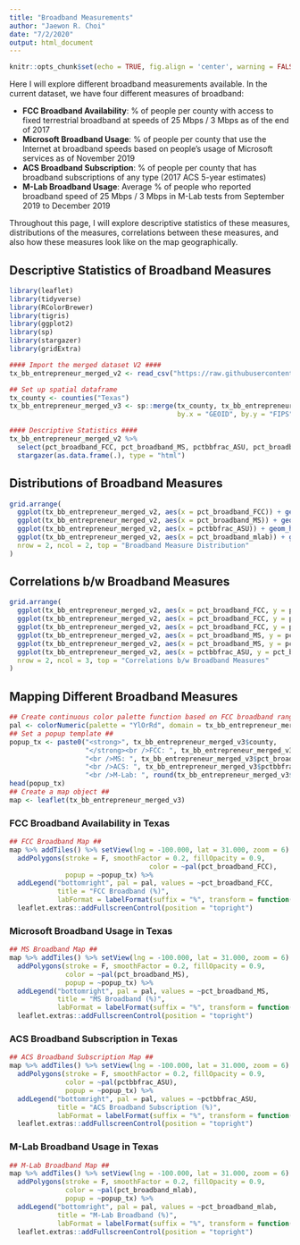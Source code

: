 ```yaml
---
title: "Broadband Measurements"
author: "Jaewon R. Choi"
date: "7/2/2020"
output: html_document
---
```


```r
knitr::opts_chunk$set(echo = TRUE, fig.align = 'center', warning = FALSE)
```

Here I will explore different broadband measurements available. In the current dataset, we have four different measures of broadband:

* **FCC Broadband Availability**: % of people per county with access to fixed terrestrial broadband at speeds of 25 Mbps / 3 Mbps as of the end of 2017
* **Microsoft Broadband Usage**: % of people per county that use the Internet at broadband speeds based on people's usage of Microsoft services as of November 2019
* **ACS Broadband Subscription**: % of people per county that has broadband subscriptions of any type (2017 ACS 5-year estimates)
* **M-Lab Broadband Usage**: Average % of people who reported broadband speed of 25 Mbps / 3 Mbps in M-Lab tests from September 2019 to December 2019

Throughout this page, I will explore descriptive statistics of these measures, distributions of the measures, correlations between these measures, and also how these measures look like on the map geographically.

## Descriptive Statistics of Broadband Measures

```r
library(leaflet)
library(tidyverse)
library(RColorBrewer)
library(tigris)
library(ggplot2)
library(sp)
library(stargazer)
library(gridExtra)

#### Import the merged dataset V2 ####
tx_bb_entrepreneur_merged_v2 <- read_csv("https://raw.githubusercontent.com/jwroycechoi/broadband-entrepreneurship/master/Datasets/Broadband-Entrepreneurship-TX-merged_v2.csv")

## Set up spatial dataframe
tx_county <- counties("Texas")
tx_bb_entrepreneur_merged_v3 <- sp::merge(tx_county, tx_bb_entrepreneur_merged_v2,
                                          by.x = "GEOID", by.y = "FIPS")
```

```r
#### Descriptive Statistics ####
tx_bb_entrepreneur_merged_v2 %>% 
  select(pct_broadband_FCC, pct_broadband_MS, pctbbfrac_ASU, pct_broadband_mlab) %>% 
  stargazer(as.data.frame(.), type = "html")
```

## Distributions of Broadband Measures

```r
grid.arrange(
  ggplot(tx_bb_entrepreneur_merged_v2, aes(x = pct_broadband_FCC)) + geom_histogram() + theme_minimal() + xlab("FCC Broadband"),
  ggplot(tx_bb_entrepreneur_merged_v2, aes(x = pct_broadband_MS)) + geom_histogram() + theme_minimal() + xlab("MS Broadband"),
  ggplot(tx_bb_entrepreneur_merged_v2, aes(x = pctbbfrac_ASU)) + geom_histogram() + theme_minimal() + xlab("ACS Broadband Subscription"),
  ggplot(tx_bb_entrepreneur_merged_v2, aes(x = pct_broadband_mlab)) + geom_histogram() + theme_minimal() + xlab("M-Lab Broadband"),
  nrow = 2, ncol = 2, top = "Broadband Measure Distribution"
)
```

## Correlations b/w Broadband Measures

```r
grid.arrange(
  ggplot(tx_bb_entrepreneur_merged_v2, aes(x = pct_broadband_FCC, y = pct_broadband_MS)) + geom_point() + geom_smooth(method = "lm") + theme_minimal() + ylab("Microsoft Broadband") + xlab("FCC Broadband"),
  ggplot(tx_bb_entrepreneur_merged_v2, aes(x = pct_broadband_FCC, y = pctbbfrac_ASU)) + geom_point() + geom_smooth(method = "lm") + ylab("ACS BB Subscription") + xlab("FCC Broadband") + theme_minimal(),
  ggplot(tx_bb_entrepreneur_merged_v2, aes(x = pct_broadband_FCC, y = pct_broadband_mlab)) + geom_point() + geom_smooth(method = "lm") + theme_minimal() + ylab("M-Lab Broadband") + xlab("FCC Broadband"),
  ggplot(tx_bb_entrepreneur_merged_v2, aes(x = pct_broadband_MS, y = pct_broadband_mlab)) + geom_point() + geom_smooth(method = "lm") + theme_minimal() + ylab("M-Lab Broadband") + xlab("Microsoft Broadband"),
  ggplot(tx_bb_entrepreneur_merged_v2, aes(x = pct_broadband_MS, y = pctbbfrac_ASU)) + geom_point() + geom_smooth(method = "lm") + ylab("ACS BB Subscription") + xlab("Microsoft Broadband") + theme_minimal(),
  ggplot(tx_bb_entrepreneur_merged_v2, aes(x = pctbbfrac_ASU, y = pct_broadband_mlab)) + geom_point() + geom_smooth(method = "lm") + theme_minimal() + ylab("M-Lab Broadband") + xlab("ACS BB Subscription"),
  nrow = 2, ncol = 3, top = "Correlations b/w Broadband Measures"
)
```

## Mapping Different Broadband Measures

```r
## Create continuous color palette function based on FCC broadband range (0~1) ##
pal <- colorNumeric(palette = "YlOrRd", domain = tx_bb_entrepreneur_merged_v2$pct_broadband_FCC)
## Set a popup template ##
popup_tx <- paste0("<strong>", tx_bb_entrepreneur_merged_v3$county,
                   "</strong><br />FCC: ", tx_bb_entrepreneur_merged_v3$pct_broadband_FCC*100, "%",
                   "<br />MS: ", tx_bb_entrepreneur_merged_v3$pct_broadband_MS*100, "%",
                   "<br />ACS: ", tx_bb_entrepreneur_merged_v3$pctbbfrac_ASU*100, "%",
                   "<br />M-Lab: ", round(tx_bb_entrepreneur_merged_v3$pct_broadband_mlab*100, digits = 1), "%")
head(popup_tx)
## Create a map object ##
map <- leaflet(tx_bb_entrepreneur_merged_v3)
```

### FCC Broadband Availability in Texas

```r
## FCC Broadband Map ##
map %>% addTiles() %>% setView(lng = -100.000, lat = 31.000, zoom = 6) %>% 
  addPolygons(stroke = F, smoothFactor = 0.2, fillOpacity = 0.9,
                                   color = ~pal(pct_broadband_FCC),
              popup = ~popup_tx) %>% 
  addLegend("bottomright", pal = pal, values = ~pct_broadband_FCC,
            title = "FCC Broadband (%)",
            labFormat = labelFormat(suffix = "%", transform = function(x) 100*x), na.label = "N/A", opacity = 1) %>% 
  leaflet.extras::addFullscreenControl(position = "topright")
```

### Microsoft Broadband Usage in Texas

```r
## MS Broadband Map ##
map %>% addTiles() %>% setView(lng = -100.000, lat = 31.000, zoom = 6) %>% 
  addPolygons(stroke = F, smoothFactor = 0.2, fillOpacity = 0.9,
              color = ~pal(pct_broadband_MS),
              popup = ~popup_tx) %>% 
  addLegend("bottomright", pal = pal, values = ~pct_broadband_MS,
            title = "MS Broadband (%)",
            labFormat = labelFormat(suffix = "%", transform = function(x) 100*x), na.label = "N/A", opacity = 1) %>% 
  leaflet.extras::addFullscreenControl(position = "topright")
```

### ACS Broadband Subscription in Texas

```r
## ACS Broadband Subscription Map ##
map %>% addTiles() %>% setView(lng = -100.000, lat = 31.000, zoom = 6) %>% 
  addPolygons(stroke = F, smoothFactor = 0.2, fillOpacity = 0.9,
              color = ~pal(pctbbfrac_ASU),
              popup = ~popup_tx) %>% 
  addLegend("bottomright", pal = pal, values = ~pctbbfrac_ASU,
            title = "ACS Broadband Subscription (%)",
            labFormat = labelFormat(suffix = "%", transform = function(x) 100*x), na.label = "N/A", opacity = 1) %>% 
  leaflet.extras::addFullscreenControl(position = "topright")
```

### M-Lab Broadband Usage in Texas

```r
## M-Lab Broadband Map ##
map %>% addTiles() %>% setView(lng = -100.000, lat = 31.000, zoom = 6) %>% 
  addPolygons(stroke = F, smoothFactor = 0.2, fillOpacity = 0.9,
              color = ~pal(pct_broadband_mlab),
              popup = ~popup_tx) %>% 
  addLegend("bottomright", pal = pal, values = ~pct_broadband_mlab,
            title = "M-Lab Broadband (%)",
            labFormat = labelFormat(suffix = "%", transform = function(x) 100*x), na.label = "N/A", opacity = 1) %>% 
  leaflet.extras::addFullscreenControl(position = "topright")
```


